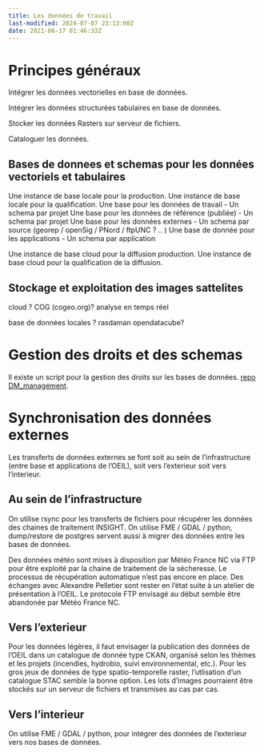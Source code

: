 ```yaml
---
title: Les données de travail
last-modified: 2024-07-07 23:13:00Z
date: 2021-06-17 01:46:33Z
---
```

# Principes généraux 

Intégrer les données vectorielles en base de données.

Intégrer les données structurées tabulaires en base de données.

Stocker les données Rasters sur serveur de fichiers.

Cataloguer les données.


## Bases de donnees et schemas pour les données vectoriels et tabulaires
Une instance de base locale pour la production.
Une instance de base locale pour la qualification.
Une base pour les données de travail
- Un schema par projet
Une base pour les données de référence (publiée)
- Un schema par projet
Une base pour les données externes
- Un schema par source (georep / openSig / PNord / ftpUNC ? .. )
Une base de donnée pour les applications 
- Un schema par application

Une instance de base cloud pour la diffusion production.
Une instance de base cloud pour la qualification de la diffusion.

## Stockage et exploitation des images sattelites 

cloud ? COG (cogeo.org)? analyse en temps réel 

base de données locales ? rasdaman opendatacube?

# Gestion des droits et des schemas
Il existe un script pour la gestion des droits sur les bases de données.
[repo DM_management](https://dev.azure.com/Oeilnc/GO%20-%20Gestion%20information%20OEIL%20(Documentation%20et%20script)/_git/DB_management).


# Synchronisation des données externes

Les transferts de données externes se font soit au sein de l'infrastructure (entre base et applications de l'OEIL), soit vers l'exterieur soit vers l'interieur.

## Au sein de l'infrastructure
On utilise rsync pour les transferts de fichiers pour récupérer les données des chaines de traitement INSIGHT.
On utilise FME / GDAL / python, dump/restore de postgres servent aussi à migrer des données entre les bases de données. 

Des données météo sont mises à disposition par Météo France NC via FTP pour être exploité par la chaine de traitement de la sécheresse. Le processus de récupération automatique n'est pas encore en place. Des échanges avec Alexandre Pelletier sont rester en l'état suite à un atelier de présentation à l'OEIL. Le protocole FTP envisagé au début semble être abandonée par Météo France NC. 

## Vers l'exterieur
Pour les données légères, il faut envisager la publication des données de l'OEIL dans un catalogue de donnée type CKAN, organisé selon les thèmes et les projets (incendies, hydrobio, suivi environnemental, etc.).
Pour les gros jeux de données de type spatio-temporelle raster, l'utlisation d'un catalogue STAC semble la bonne option. Les lots d'images pourraient être stockés sur un serveur de fichiers et transmises au cas par cas.

## Vers l'interieur
On utilise FME / GDAL / python, pour intégrer des données de l'exterieur vers nos bases de données. 


